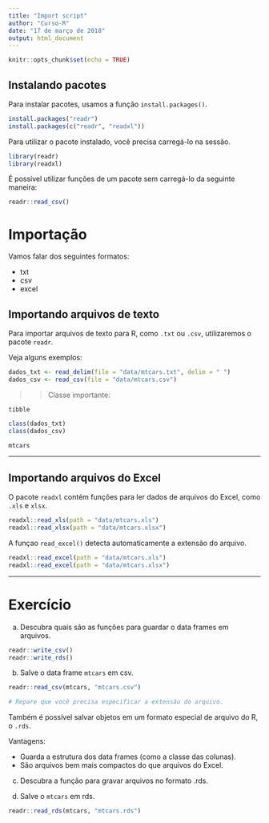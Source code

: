 ```yaml
---
title: "Import script"
author: "Curso-R"
date: "17 de março de 2018"
output: html_document
---
```


```r
knitr::opts_chunk$set(echo = TRUE)
```

## Instalando pacotes

Para instalar pacotes, usamos a função `install.packages()`.

```r
install.packages("readr")
install.packages(c("readr", "readxl"))
```

Para utilizar o pacote instalado, você precisa carregá-lo na sessão.

```r
library(readr)
library(readxl)
```

É possível utilizar funções de um pacote sem carregá-lo da seguinte maneira:

```r
readr::read_csv()
```


# Importação

Vamos falar dos seguintes formatos:

- txt
- csv
- excel

## Importando arquivos de texto

Para importar arquivos de texto para R, como `.txt` ou `.csv`, utilizaremos o pacote `readr`.

Veja alguns exemplos:

```r
dados_txt <- read_delim(file = "data/mtcars.txt", delim = " ")
dados_csv <- read_csv(file = "data/mtcars.csv")
```

>> Classe importante: 

`tibble`

```r
class(dados_txt)
class(dados_csv)

mtcars
```

----------------------------------------------------------------------------------

## Importando arquivos do Excel

O pacote `readxl` contém funções para ler dados de arquivos do Excel, como `.xls` e `xlsx`.

```r
readxl::read_xls(path = "data/mtcars.xls")
readxl::read_xlsx(path = "data/mtcars.xlsx")
```

A funçao `read_excel()` detecta automaticamente a extensão do arquivo.

```r
readxl::read_excel(path = "data/mtcars.xls")
readxl::read_excel(path = "data/mtcars.xlsx")
```

----------------------------------------------------------------------------------

# Exercício

a) Descubra quais são as funções para guardar o data frames em arquivos. 
```r
readr::write_csv()
readr::write_rds()
```


b) Salve o data frame `mtcars` em csv.

```r
readr::read_csv(mtcars, "mtcars.csv")

# Repare que você precisa especificar a extensão do arquivo.
```


Também é possível salvar objetos em um formato especial de arquivo do R, o `.rds`. 

Vantagens:

- Guarda a estrutura dos data frames (como a classe das colunas).
- São arquivos bem mais compactos do que arquivos do Excel.

c) Descubra a função para gravar arquivos no formato .rds.

d) Salve o `mtcars` em rds.

```r
readr::read_rds(mtcars, "mtcars.rds")
```


